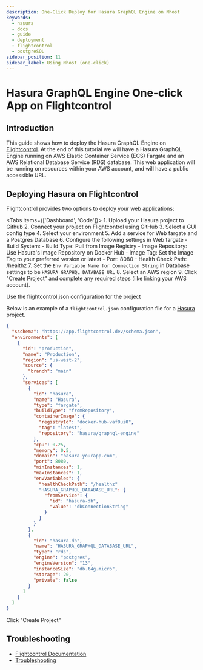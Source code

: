```yaml
---
description: One-Click Deploy for Hasura GraphQL Engine on Nhost
keywords:
  - hasura
  - docs
  - guide
  - deployment
  - flightcontrol 
  - postgreSQL
sidebar_position: 11
sidebar_label: Using Nhost (one-click)
---
```



# Hasura GraphQL Engine One-click App on Flightcontrol 

## Introduction

This guide shows how to deploy the Hasura GraphQL Engine on [Flightcontrol](hhttps://www.flightcontrol.dev/ref=docs-hasura).
At the end of this tutorial we will have a Hasura GraphQL Engine running on AWS Elastic Container Service (ECS) Fargate and an AWS Relational Database Service (RDS) database. This web application will be running on resources within your AWS account, and will have a public accessible URL.

## Deploying Hasura on Flightcontrol

Flightcontrol provides two options to deploy your web applications:

<Tabs items={['Dashboard', 'Code']}>
  <Tab> 
      1. Upload your Hasura project to Github
      2. Connect your project on Flightcontrol using GitHub
      3. Select a GUI config type
      4. Select your environment
      5. Add a service for Web fargate and a Postgres Database
      6. Configure the following settings in Web fargate
        - Build System:
          - Build Type: Pull from Image Registry
          - Image Repository: Use Hasura's Image Repository on Docker Hub 
          - Image Tag: Set the Image Tag to your preferred version or latest
        - Port: 8080
        - Health Check Path: /healthz
      7. Set the `Env Variable Name for Connection String` in Database settings to be `HASURA_GRAPHQL_DATABASE_URL`
      8. Select an AWS region
      9. Click "Create Project" and complete any required steps (like linking your AWS account).
  </Tab>
  <Tab>

Use the flightcontrol.json configuration for the project

Below is an example of a `flightcontrol.json` configuration file for a [Hasura](https://hasura.io/) project.

```json filename="flightcontrol.json"
{
  "$schema": "https://app.flightcontrol.dev/schema.json",
  "environments": [
    {
      "id": "production",
      "name": "Production",
      "region": "us-west-2",
      "source": {
        "branch": "main"
      },
      "services": [
        {
          "id": "hasura",
          "name": "Hasura",
          "type": "fargate",
          "buildType": "fromRepository",
          "containerImage": {
            "registryId": "docker-hub-vaf0ui0",
            "tag": "latest",
            "repository": "hasura/graphql-engine"
          },
          "cpu": 0.25,
          "memory": 0.5,
          "domain": "hasura.yourapp.com",
          "port": 8080,
          "minInstances": 1,
          "maxInstances": 1,
          "envVariables": {
            "healthCheckPath": "/healthz"
            "HASURA_GRAPHQL_DATABASE_URL": {
              "fromService": {
                "id": "hasura-db",
                "value": "dbConnectionString"
              }
            }
          }
        },
        {
          "id": "hasura-db",
          "name": "HASURA_GRAPHQL_DATABASE_URL",
          "type": "rds",
          "engine": "postgres",
          "engineVersion": "13",
          "instanceSize": "db.t4g.micro",
          "storage": 20,
          "private": false
        }
      ]
    }
  ]
}
```

Click "Create Project"

  </Tab>
</Tabs>

## Troubleshooting

- [Flightcontrol Documentation](https://www.flightcontrol.dev/docs?ref=docs-hasura)
- [Troubleshooting](https://www.flightcontrol.dev/docs/troubleshooting)